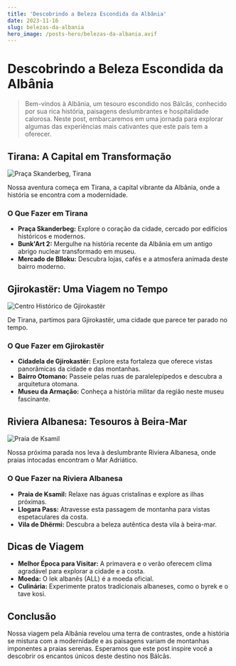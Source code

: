```yaml
---
title: 'Descobrindo a Beleza Escondida da Albânia'
date: 2023-11-16
slug: belezas-da-albania
hero_image: /posts-hero/belezas-da-albania.avif
---
```


# Descobrindo a Beleza Escondida da Albânia

> Bem-vindos à Albânia, um tesouro escondido nos Bálcãs, conhecido por sua rica história, paisagens deslumbrantes e hospitalidade calorosa. Neste post, embarcaremos em uma jornada para explorar algumas das experiências mais cativantes que este país tem a oferecer.

## Tirana: A Capital em Transformação

![Praça Skanderbeg, Tirana](https://images.unsplash.com/photo-1632353913765-9b56b7b4bd55?q=80&w=3870&auto=format&fit=crop&ixlib=rb-4.0.3&ixid=M3wxMjA3fDB8MHxwaG90by1wYWdlfHx8fGVufDB8fHx8fA%3D%3D)

Nossa aventura começa em Tirana, a capital vibrante da Albânia, onde a história se encontra com a modernidade.

### O Que Fazer em Tirana

- **Praça Skanderbeg:** Explore o coração da cidade, cercado por edifícios históricos e modernos.
- **Bunk'Art 2:** Mergulhe na história recente da Albânia em um antigo abrigo nuclear transformado em museu.
- **Mercado de Blloku:** Descubra lojas, cafés e a atmosfera animada deste bairro moderno.

## Gjirokastër: Uma Viagem no Tempo

![Centro Histórico de Gjirokastër](https://images.unsplash.com/photo-1630339858071-4e64cc76fb6c?q=80&w=3774&auto=format&fit=crop&ixlib=rb-4.0.3&ixid=M3wxMjA3fDB8MHxwaG90by1wYWdlfHx8fGVufDB8fHx8fA%3D%3D)

De Tirana, partimos para Gjirokastër, uma cidade que parece ter parado no tempo.

### O Que Fazer em Gjirokastër

- **Cidadela de Gjirokastër:** Explore esta fortaleza que oferece vistas panorâmicas da cidade e das montanhas.
- **Bairro Otomano:** Passeie pelas ruas de paralelepípedos e descubra a arquitetura otomana.
- **Museu da Armação:** Conheça a história militar da região neste museu fascinante.

## Riviera Albanesa: Tesouros à Beira-Mar

![Praia de Ksamil](https://images.unsplash.com/photo-1648046143698-1204e59eb43b?q=80&w=3418&auto=format&fit=crop&ixlib=rb-4.0.3&ixid=M3wxMjA3fDB8MHxwaG90by1wYWdlfHx8fGVufDB8fHx8fA%3D%3D)

Nossa próxima parada nos leva à deslumbrante Riviera Albanesa, onde praias intocadas encontram o Mar Adriático.

### O Que Fazer na Riviera Albanesa

- **Praia de Ksamil:** Relaxe nas águas cristalinas e explore as ilhas próximas.
- **Llogara Pass:** Atravesse esta passagem de montanha para vistas espetaculares da costa.
- **Vila de Dhërmi:** Descubra a beleza autêntica desta vila à beira-mar.

## Dicas de Viagem

- **Melhor Época para Visitar:** A primavera e o verão oferecem clima agradável para explorar a cidade e a costa.
- **Moeda:** O lek albanês (ALL) é a moeda oficial.
- **Culinária:** Experimente pratos tradicionais albaneses, como o byrek e o tave kosi.

## Conclusão

Nossa viagem pela Albânia revelou uma terra de contrastes, onde a história se mistura com a modernidade e as paisagens variam de montanhas imponentes a praias serenas. Esperamos que este post inspire você a descobrir os encantos únicos deste destino nos Bálcãs.